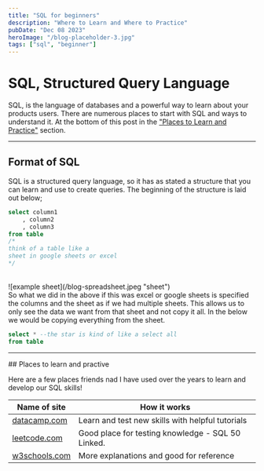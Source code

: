 ```yaml
---
title: "SQL for beginners"
description: "Where to Learn and Where to Practice"
pubDate: "Dec 08 2023"
heroImage: "/blog-placeholder-3.jpg"
tags: ["sql", "beginner"]
---
```


# SQL, Structured Query Language

SQL, is the language of databases and a powerful way to learn about your products users. There are numerous places to start with SQL and ways to understand it.
At the bottom of this post in the <a href="#learn">"Places to Learn and Practice"</a> section.

---

## Format of SQL

SQL is a structured query language, so it has as stated a structure that you can learn and use to create queries. The beginning of the structure is laid out below;

```sql
select column1
    , column2
    , column3
from table
/*
think of a table like a
sheet in google sheets or excel
*/
```

<br />
![example sheet](/blog-spreadsheet.jpeg "sheet")

<br />
So what we did in the above if this was excel or google sheets is specified the columns
and the sheet as if we had multiple sheets. This allows us to only see the data we
want from that sheet and not copy it all. In the below we would be copying everything
from the sheet.

```sql
select * --the star is kind of like a select all
from table
```

---

<section id="learn">
## Places to learn and practive

<p>
  Here are a few places friends nad I have used over the years to learn and
  develop our SQL skills!
</p>

| Name of site                                                                            | How it works                                      |
| --------------------------------------------------------------------------------------- | ------------------------------------------------- |
| <a href="https://www.datacamp.com/" target="_blank">datacamp.com</a>                    | Learn and test new skills with helpful tutorials  |
| <a href="https://leetcode.com/studyplan/top-sql-50/" target="_blank">leetcode.com</a>   | Good place for testing knowledge - SQL 50 Linked. |
| <a href="https://www.w3schools.com/sql/sql_intro.asp" target="_blank">w3schools.com</a> | More explanations and good for reference          |

</section>
